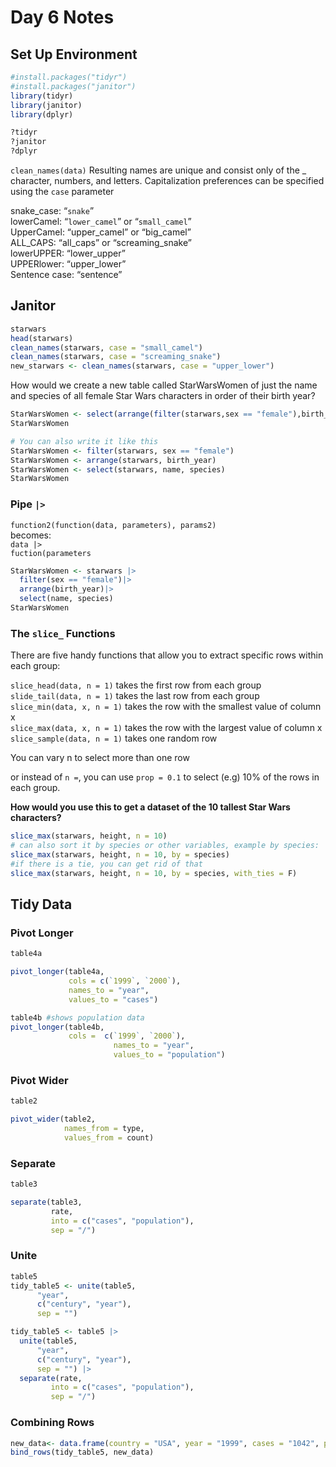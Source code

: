 # Day 6 Notes

## Set Up Environment

```r
#install.packages("tidyr")
#install.packages("janitor")
library(tidyr)
library(janitor)
library(dplyr)
```

```r
?tidyr
?janitor
?dplyr
```

`clean_names(data)` Resulting names are unique and consist only of the \_ character, numbers, and letters. Capitalization preferences can be specified using the `case` parameter

| snake_case: "`snake`"
| lowerCamel: "`lower_camel`" or "`small_camel`"
| UpperCamel: "upper_camel" or "big_camel"
| ALL_CAPS: "all_caps" or "screaming_snake"
| lowerUPPER: "lower_upper"
| UPPERlower: "upper_lower"
| Sentence case: "sentence"

## Janitor

```r
starwars
head(starwars)
clean_names(starwars, case = "small_camel")
clean_names(starwars, case = "screaming_snake")
new_starwars <- clean_names(starwars, case = "upper_lower")
```

How would we create a new table called StarWarsWomen of just the name and species of all female Star Wars characters in order of their birth year?

```r
StarWarsWomen <- select(arrange(filter(starwars,sex == "female"),birth_year),name,species)
StarWarsWomen

# You can also write it like this 
StarWarsWomen <- filter(starwars, sex == "female")
StarWarsWomen <- arrange(starwars, birth_year)
StarWarsWomen <- select(starwars, name, species)
StarWarsWomen
```

### Pipe `|>`

| `function2(function(data, parameters), params2)`
| becomes:
| `data |>`
| `fuction(parameters`

```r
StarWarsWomen <- starwars |>
  filter(sex == "female")|>
  arrange(birth_year)|>
  select(name, species)
StarWarsWomen
```

### The `slice_` Functions

There are five handy functions that allow you to extract specific rows within each group:

| `slice_head(data, n = 1)` takes the first row from each group
| `slide_tail(data, n = 1)` takes the last row from each group
| `slice_min(data, x, n = 1)` takes the row with the smallest value of column x
| `slice_max(data, x, n = 1)` takes the row with the largest value of column x
| `slice_sample(data, n = 1)` takes one random row

You can vary n to select more than one row

or instead of `n =`, you can use `prop = 0.1` to select (e.g) 10% of the rows in each group.

**How would you use this to get a dataset of the 10 tallest Star Wars characters?**

```r
slice_max(starwars, height, n = 10)
# can also sort it by species or other variables, example by species:
slice_max(starwars, height, n = 10, by = species)
#if there is a tie, you can get rid of that
slice_max(starwars, height, n = 10, by = species, with_ties = F)
```

## Tidy Data

### Pivot Longer

```r
table4a

pivot_longer(table4a,
             cols = c(`1999`, `2000`),
             names_to = "year",
             values_to = "cases")

table4b #shows population data
pivot_longer(table4b,
             cols =  c(`1999`, `2000`),
                       names_to = "year",
                       values_to = "population")
```

### Pivot Wider

```r
table2 

pivot_wider(table2,
            names_from = type,
            values_from = count)
```

### Separate

```r
table3

separate(table3,
         rate,
         into = c("cases", "population"),
         sep = "/")
```

### Unite

```r
table5
tidy_table5 <- unite(table5,
      "year",
      c("century", "year"),
      sep = "")

tidy_table5 <- table5 |> 
  unite(table5,
      "year",
      c("century", "year"),
      sep = "") |>
  separate(rate,
         into = c("cases", "population"),
         sep = "/")
```

### Combining Rows

```r
new_data<- data.frame(country = "USA", year = "1999", cases = "1042", population = "2000000")
bind_rows(tidy_table5, new_data)
```

